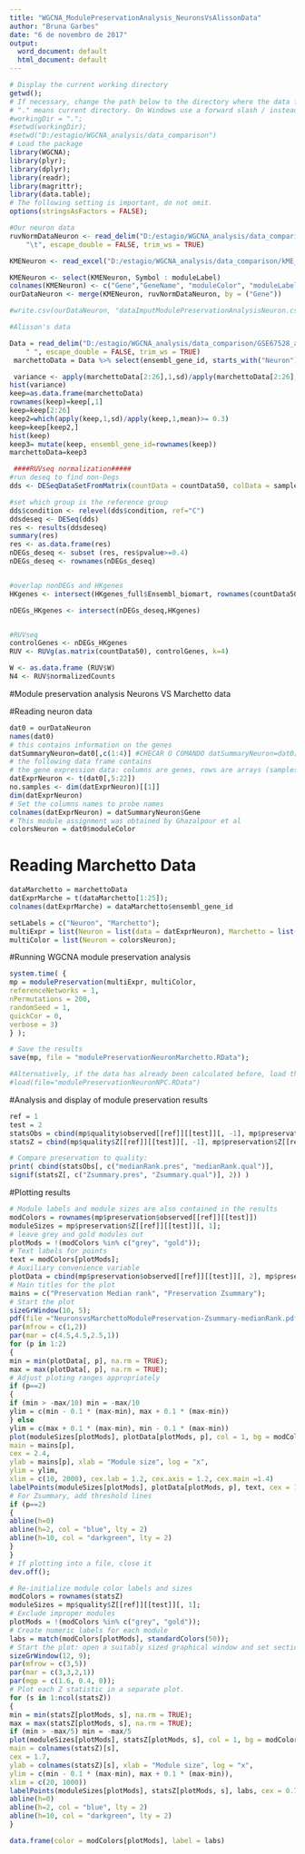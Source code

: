 ```yaml
---
title: "WGCNA_ModulePreservationAnalysis_NeuronsVsAlissonData"
author: "Bruna Garbes"
date: "6 de novembro de 2017"
output:
  word_document: default
  html_document: default
---
```


```r
# Display the current working directory
getwd();
# If necessary, change the path below to the directory where the data files are stored.
# "." means current directory. On Windows use a forward slash / instead of the usual \.
#workingDir = ".";
#setwd(workingDir);
#setwd("D:/estagio/WGCNA_analysis/data_comparison")
# Load the package
library(WGCNA);
library(plyr);
library(dplyr);
library(readr);
library(magrittr);
library(data.table);
# The following setting is important, do not omit.
options(stringsAsFactors = FALSE);
```

```r
#Our neuron data 
ruvNormDataNeuron <- read_delim("D:/estagio/WGCNA_analysis/data_comparison/countData_RUV_Normalized_Neuron_nDEGs_HKgenes_p0.4_k4.txt", 
    "\t", escape_double = FALSE, trim_ws = TRUE)

KMENeuron <- read_excel("D:/estagio/WGCNA_analysis/data_comparison/kME_counts_Neurons_p0.4_k4_keep0.0125_power16_minsize150_cut0.15.xlsx")

KMENeuron <- select(KMENeuron, Symbol : moduleLabel)
colnames(KMENeuron) <- c("Gene","GeneName", "moduleColor", "moduleLabel")
ourDataNeuron <- merge(KMENeuron, ruvNormDataNeuron, by = ("Gene"))

#write.csv(ourDataNeuron, "dataImputModulePreservationAnalysisNeuron.csv", row.names = FALSE)

```


```r
#Alisson's data

Data = read_delim("D:/estagio/WGCNA_analysis/data_comparison/GSE67528_alissonData/GSE67528_Processed_data_htseqcount_83samples.txt", 
    " ", escape_double = FALSE, trim_ws = TRUE)
 marchettoData = Data %>% select(ensembl_gene_id, starts_with("Neuron"));

 variance <- apply(marchettoData[2:26],1,sd)/apply(marchettoData[2:26],1,mean)
hist(variance)
keep=as.data.frame(marchettoData)
rownames(keep)=keep[,1]
keep=keep[2:26]
keep2=which(apply(keep,1,sd)/apply(keep,1,mean)>= 0.3)
keep=keep[keep2,]
hist(keep)
keep3= mutate(keep, ensembl_gene_id=rownames(keep))
marchettoData=keep3

```


```r
 ####RUVseq normalization#####
#run deseq to find non-Degs
dds <- DESeqDataSetFromMatrix(countData = countData50, colData = sampleData50, design = ~ condition)

#set which group is the reference group
dds$condition <- relevel(dds$condition, ref="C")
ddsdeseq <- DESeq(dds)
res <- results(ddsdeseq)
summary(res)
res <- as.data.frame(res)
nDEGs_deseq <- subset (res, res$pvalue>=0.4)
nDEGs_deseq <- rownames(nDEGs_deseq)


#overlap nonDEGs and HKgenes
HKgenes <- intersect(HKgenes_full$Ensembl_biomart, rownames(countData50))

nDEGs_HKgenes <- intersect(nDEGs_deseq,HKgenes)


#RUVseq
controlGenes <- nDEGs_HKgenes
RUV <- RUVg(as.matrix(countData50), controlGenes, k=4)

W <- as.data.frame (RUV$W)
N4 <- RUV$normalizedCounts
```

#Module preservation analysis Neurons VS Marchetto data

#Reading neuron data
```r
dat0 = ourDataNeuron
names(dat0)
# this contains information on the genes
datSummaryNeuron=dat0[,c(1:4)] #CHECAR O COMANDO datSummaryNeuron=dat0[,c(1:3, 23)]
# the following data frame contains
# the gene expression data: columns are genes, rows are arrays (samples)
datExprNeuron <- t(dat0[,5:22])
no.samples <- dim(datExprNeuron)[[1]]
dim(datExprNeuron)
# Set the columns names to probe names
colnames(datExprNeuron) = datSummaryNeuron$Gene
# This module assignment was obtained by Ghazalpour et al
colorsNeuron = dat0$moduleColor

```

# Reading Marchetto Data
```r

dataMarchetto = marchettoData
datExprMarche = t(dataMarchetto[1:25]);
colnames(datExprMarche) = dataMarchetto$ensembl_gene_id

setLabels = c("Neuron", "Marchetto");
multiExpr = list(Neuron = list(data = datExprNeuron), Marchetto = list(data = datExprMarche));
multiColor = list(Neuron = colorsNeuron);
```

#Running WGCNA module preservation analysis
```r

system.time( {
mp = modulePreservation(multiExpr, multiColor,
referenceNetworks = 1,
nPermutations = 200,
randomSeed = 1,
quickCor = 0,
verbose = 3)
} );

# Save the results
save(mp, file = "modulePreservationNeuronMarchetto.RData");

#Alternatively, if the data has already been calculated before, load them from disk:
#load(file="modulePreservationNeuronNPC.RData")

```

#Analysis and display of module preservation results
```r

ref = 1
test = 2
statsObs = cbind(mp$quality$observed[[ref]][[test]][, -1], mp$preservation$observed[[ref]][[test]][, -1])
statsZ = cbind(mp$quality$Z[[ref]][[test]][, -1], mp$preservation$Z[[ref]][[test]][, -1]);

# Compare preservation to quality:
print( cbind(statsObs[, c("medianRank.pres", "medianRank.qual")],
signif(statsZ[, c("Zsummary.pres", "Zsummary.qual")], 2)) )
```

#Plotting results
```r
# Module labels and module sizes are also contained in the results
modColors = rownames(mp$preservation$observed[[ref]][[test]])
moduleSizes = mp$preservation$Z[[ref]][[test]][, 1];
# leave grey and gold modules out
plotMods = !(modColors %in% c("grey", "gold"));
# Text labels for points
text = modColors[plotMods];
# Auxiliary convenience variable
plotData = cbind(mp$preservation$observed[[ref]][[test]][, 2], mp$preservation$Z[[ref]][[test]][, 2])
# Main titles for the plot
mains = c("Preservation Median rank", "Preservation Zsummary");
# Start the plot
sizeGrWindow(10, 5);
pdf(file ="NeuronsvsMarchettoModulePreservation-Zsummary-medianRank.pdf", wi=10, h=5)
par(mfrow = c(1,2))
par(mar = c(4.5,4.5,2.5,1))
for (p in 1:2)
{
min = min(plotData[, p], na.rm = TRUE);
max = max(plotData[, p], na.rm = TRUE);
# Adjust ploting ranges appropriately
if (p==2)
{
if (min > -max/10) min = -max/10
ylim = c(min - 0.1 * (max-min), max + 0.1 * (max-min))
} else
ylim = c(max + 0.1 * (max-min), min - 0.1 * (max-min))
plot(moduleSizes[plotMods], plotData[plotMods, p], col = 1, bg = modColors[plotMods], pch = 21,
main = mains[p],
cex = 2.4,
ylab = mains[p], xlab = "Module size", log = "x",
ylim = ylim,
xlim = c(10, 2000), cex.lab = 1.2, cex.axis = 1.2, cex.main =1.4)
labelPoints(moduleSizes[plotMods], plotData[plotMods, p], text, cex = 1, offs = 0.08);
# For Zsummary, add threshold lines
if (p==2)
{
abline(h=0)
abline(h=2, col = "blue", lty = 2)
abline(h=10, col = "darkgreen", lty = 2)
}
}
# If plotting into a file, close it
dev.off();
```

```r
# Re-initialize module color labels and sizes
modColors = rownames(statsZ)
moduleSizes = mp$quality$Z[[ref]][[test]][, 1];
# Exclude improper modules
plotMods = !(modColors %in% c("grey", "gold"));
# Create numeric labels for each module
labs = match(modColors[plotMods], standardColors(50));
# Start the plot: open a suitably sized graphical window and set sectioning and margins.
sizeGrWindow(12, 9);
par(mfrow = c(3,5))
par(mar = c(3,3,2,1))
par(mgp = c(1.6, 0.4, 0));
# Plot each Z statistic in a separate plot.
for (s in 1:ncol(statsZ))
{
min = min(statsZ[plotMods, s], na.rm = TRUE);
max = max(statsZ[plotMods, s], na.rm = TRUE);
if (min > -max/5) min = -max/5
plot(moduleSizes[plotMods], statsZ[plotMods, s], col = 1, bg = modColors[plotMods], pch = 21,
main = colnames(statsZ)[s],
cex = 1.7,
ylab = colnames(statsZ)[s], xlab = "Module size", log = "x",
ylim = c(min - 0.1 * (max-min), max + 0.1 * (max-min)),
xlim = c(20, 1000))
labelPoints(moduleSizes[plotMods], statsZ[plotMods, s], labs, cex = 0.7, offs = 0.04);
abline(h=0)
abline(h=2, col = "blue", lty = 2)
abline(h=10, col = "darkgreen", lty = 2)
}

data.frame(color = modColors[plotMods], label = labs)
```